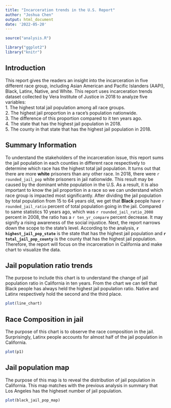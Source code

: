 ```yaml
---
title: "Incarceration trends in the U.S. Report"
author: "Joshua Chen"
output: html_document
date: '2022-05-20'
---
```


```r
source("analysis.R")
```

```r
library("ggplot2")
library("knitr")
```

## Introduction
This report gives the readers an insight into the incarceration in five different race group, including Asian American and Pacific Islanders (AAPI), Black, Latinx, Native, and White. This report uses incarceration trends dataset collected by Vera Institute of Justice in 2018 to analyze five variables:  
1. The highest total jail population among all race groups.  
2. The highest jail proportion in a race's population nationwide.  
3. The difference of this proportion compared to it ten years ago.  
4. The state that has the highest jail population in 2018.  
5. The county in that state that has the highest jail population in 2018.  

## Summary Information
To understand the stakeholders of the incarceration issue, this report sums the jail population in each counties in different race respectively to determine which race has the highest total jail population. It turns out that there are more **white** prisoners than any other race. In 2018, there were `r rounded_jail_pop` white prisoners in jail nationwide. This result may be caused by the dominant white population in the U.S. As a result, it is also important to know the jail proportion in a race so we can understand which race group is impacted most significantly. After dividing the jail population by total population from 15 to 64 years old, we get that **Black** people have `r rounded_jail_ratio` percent of total population going in the jail. Compared to same statistics 10 years ago, which was `r rounded_jail_ratio_2008` percent in 2008, the ratio has a `r ten_yr_compare` percent decrease. It may signify a rising awareness of the social injustice. Next, the report narrows down the scope to the state's level. According to the analysis, **`r highest_jail_pop_state`** is the state that has the highest jail population and **`r total_jail_pop_county`** is the county that has the highest jail population. Therefore, the report will focus on the incarceration in California and make chart to visualize the data.

## Jail population ratio trends
The purpose to include this chart is to understand the change of jail population ratio in California in ten years. From the chart we can tell that Black people has always held the highest jail population ratio. Native and Latinx respectively hold the second and the third place.

```r
plot(line_chart)
```

## Race Composition in jail 
The purpose of this chart is to observe the race composition in the jail. Surprisingly, Latinx people accounts for almost half of the jail population in California.

```r
plot(p1)
```

## Jail population map
The purpose of this map is to reveal the distribution of jail population in California. This map matches with the previous analysis in summary that Los Angeles has the higheset number of jail population.

```r
plot(black_jail_pop_map)
```
